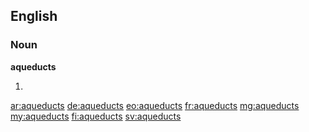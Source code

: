 ==English==

===Noun===
'''aqueducts'''

# {{plural of|aqueduct}}

[[ar:aqueducts]]
[[de:aqueducts]]
[[eo:aqueducts]]
[[fr:aqueducts]]
[[mg:aqueducts]]
[[my:aqueducts]]
[[fi:aqueducts]]
[[sv:aqueducts]]
